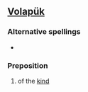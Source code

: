 ==[[Volapük]]==

===Alternative spellings===
*{{l|vo|biduy}}
===Preposition===
{{infl|vo|preposition}}

# of the [[kind]]